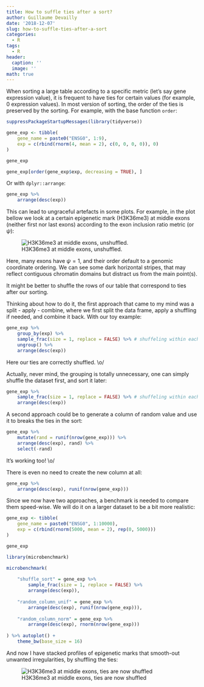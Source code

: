 ```yaml
---
title: How to suffle ties after a sort?
author: Guillaume Devailly
date: '2018-12-07'
slug: how-to-suffle-ties-after-a-sort
categories:
  - R
tags:
  - R
header:
  caption: ''
  image: ''
math: true 
---
```


When sorting a large table according to a specific metric (let's say gene expression value),
it is frequent to have ties for certain values (for example, 0 expression values).
In most version of sorting, the order of the ties is preserved by the sorting.
For example, with the base function `order`:

```r
suppressPackageStartupMessages(library(tidyverse))

gene_exp <- tibble(
    gene_name = paste0("ENSG0", 1:9),
    exp = c(rbind(rnorm(4, mean = 2), c(0, 0, 0, 0)), 0)
)

gene_exp

gene_exp[order(gene_exp$exp, decreasing = TRUE), ]
```

Or with `dplyr::arrange`:
```r
gene_exp %>%
    arrange(desc(exp))
```

This can lead to ungraceful artefacts in some plots. 
For example, in the plot bellow we look at a certain epigenetic mark (H3K36me3)
at middle exons (neither first nor last exons) according to the exon inclusion ratio metric
(or $\psi$):

![H3K36me3 at middle exons, unshuffled.](/post/2018-12-07-how-to-suffle-ties-after-a-sort_files/E005_unshuffled.png)

Here, many exons have $\psi = 1$, and their order default to a genomic coordinate ordering.
We can see some dark horizontal stripes, that may reflect contiguous chromatin domains
but distract us from the main point(s). 

It might be better to shuffle the rows of our table that correspond to ties after our sorting.

Thinking about how to do it, the first approach that came to my mind was a split - apply - combine,
where we first split the data frame, apply a shuffling if needed, and combine it back. With our toy example:
```r
gene_exp %>%
    group_by(exp) %>%
    sample_frac(size = 1, replace = FALSE) %>% # shuffeling within each group
    ungroup() %>%
    arrange(desc(exp))
```
Here our ties are correctly shuffled. \\o/

Actually, never mind, the grouping is totally unnecessary,
one can simply shuffle the dataset first, and sort it later:
```r
gene_exp %>%
    sample_frac(size = 1, replace = FALSE) %>% # shuffeling within each group
    arrange(desc(exp))
```

A second approach could be to  generate a column of random value and
use it to breaks the ties in the sort:
```r
gene_exp %>%
    mutate(rand = runif(nrow(gene_exp))) %>%
    arrange(desc(exp), rand) %>%
    select(-rand)
```

It's working too! \\o/

There is even no need to create the new column at all:
```r
gene_exp %>%
    arrange(desc(exp), runif(nrow(gene_exp)))
```

Since we now have two approaches, a benchmark is needed to compare them speed-wise.
We will do it on a larger dataset to be a bit more realistic:
```r
gene_exp <- tibble(
    gene_name = paste0("ENSG0", 1:10000),
    exp = c(rbind(rnorm(5000, mean = 2), rep(0, 5000)))
)

gene_exp

library(microbenchmark)

microbenchmark(
    
    "shuffle_sort" = gene_exp %>%
        sample_frac(size = 1, replace = FALSE) %>% 
        arrange(desc(exp)),
    
    "random_column_unif" = gene_exp %>%
        arrange(desc(exp), runif(nrow(gene_exp))),
    
    "random_column_norm" = gene_exp %>%
        arrange(desc(exp), rnorm(nrow(gene_exp)))
    
) %>% autoplot() +
    theme_bw(base_size = 16)
```

And now I have stacked profiles of epigenetic marks that smooth-out unwanted irregularities,
by shuffling the ties:

![H3K36me3 at middle exons, ties are now shuffled](/post/2018-12-07-how-to-suffle-ties-after-a-sort_files/E005_shuffled.png)
